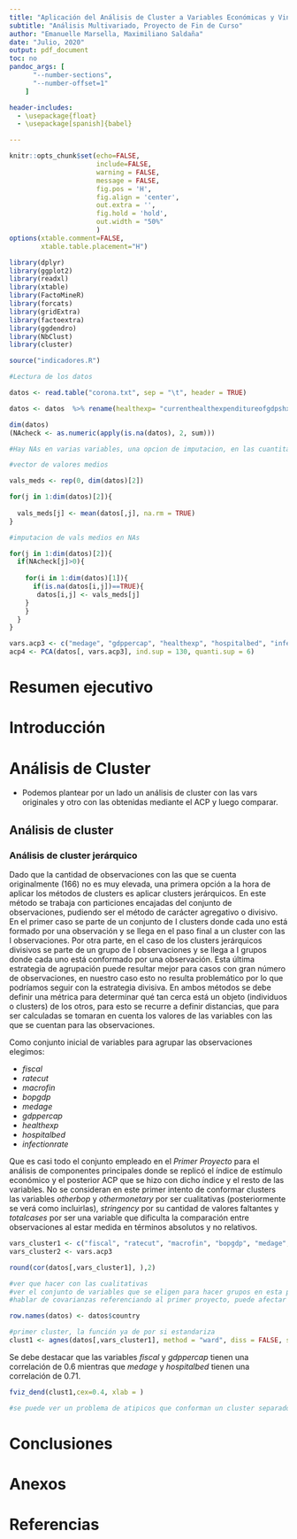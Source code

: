 ```yaml
---
title: "Aplicación del Análisis de Cluster a Variables Económicas y Vinculadas al COVID-19"
subtitle: "Análisis Multivariado, Proyecto de Fin de Curso"
author: "Emanuelle Marsella, Maximiliano Saldaña"
date: "Julio, 2020"
output: pdf_document
toc: no
pandoc_args: [
      "--number-sections",
      "--number-offset=1"
    ]

header-includes:
  - \usepackage{float}
  - \usepackage[spanish]{babel}

---
```



```r
knitr::opts_chunk$set(echo=FALSE,
                      include=FALSE,
                      warning = FALSE,
                      message = FALSE,
                      fig.pos = 'H',
                      fig.align = 'center',
                      out.extra = '',
                      fig.hold = 'hold',
                      out.width = "50%"
                      )
options(xtable.comment=FALSE,
        xtable.table.placement="H")
```





\newpage


```r
library(dplyr)
library(ggplot2)
library(readxl)
library(xtable)
library(FactoMineR)
library(forcats)
library(gridExtra)
library(factoextra)
library(ggdendro)
library(NbClust)
library(cluster)

source("indicadores.R")

```




```r
#Lectura de los datos

datos <- read.table("corona.txt", sep = "\t", header = TRUE)

datos <- datos  %>% rename(healthexp= "currenthealthexpenditureofgdpshx", gdppercap = "gdppercapitaconstant2010us" )
```

```r

dim(datos)
(NAcheck <- as.numeric(apply(is.na(datos), 2, sum)))

#Hay NAs en varias variables, una opcion de imputacion, en las cuantitativas imputar la media y en las cualitativas el modo. Stringency tiene 93 NAs (evaluar sacarla)

#vector de valores medios

vals_meds <- rep(0, dim(datos)[2])

for(j in 1:dim(datos)[2]){
  
  vals_meds[j] <- mean(datos[,j], na.rm = TRUE)
}

#imputacion de vals medios en NAs

for(j in 1:dim(datos)[2]){
  if(NAcheck[j]>0){
    
    for(i in 1:dim(datos)[1]){
      if(is.na(datos[i,j])==TRUE){
       datos[i,j] <- vals_meds[j] 
    }
    }
  }
}

```

```r
vars.acp3 <- c("medage", "gdppercap", "healthexp", "hospitalbed", "infectionrate", "CESI_INDEX")
acp4 <- PCA(datos[, vars.acp3], ind.sup = 130, quanti.sup = 6)


```

# Resumen ejecutivo

# Introducción

# Análisis de Cluster

+ Podemos plantear por un lado un análisis de cluster con las vars originales y otro con las obtenidas mediante el ACP y luego comparar.

## Análisis de cluster 

### Análisis de cluster jerárquico

Dado que la cantidad de observaciones con las que se cuenta originalmente (166) no es muy elevada, una primera opción a la hora de aplicar los métodos de clusters es aplicar clusters jerárquicos. En este método se trabaja con particiones encajadas del conjunto de observaciones, pudiendo ser el método de carácter agregativo o divisivo. En el primer caso se parte de un conjunto de I clusters donde cada uno está formado por una observación y se llega en el paso final a un cluster con las I observaciones. Por otra parte, en el caso de los clusters jerárquicos divisivos se parte de un grupo de I observaciones y se llega a I grupos donde cada uno está conformado por una observación. Esta última estrategia de agrupación puede resultar mejor para casos con gran número de observaciones, en nuestro caso esto no resulta problemático por lo que podríamos seguir con la estrategia divisiva. En ambos métodos se debe definir una métrica para determinar qué tan cerca está un objeto (individuos o clusters) de los otros, para esto se recurre a definir distancias, que para ser calculadas se tomaran en cuenta los valores de las variables con las que se cuentan para las observaciones.

Como conjunto inicial de variables para agrupar las observaciones elegimos:

* *fiscal* 
* *ratecut*
* *macrofin* 
* *bopgdp* 
* *medage* 
* *gdppercap*
* *healthexp* 
* *hospitalbed*
* *infectionrate*

Que es casi todo el conjunto empleado en el *Primer Proyecto* para el análisis de componentes principales donde se replicó el índice de estímulo económico y el posterior ACP que se hizo con dicho índice y el resto de las variables. No se consideran en este primer intento de conformar clusters las variables *otherbop* y *othermonetary* por ser cualitativas (posteriormente se verá como incluirlas), *stringency* por su cantidad de valores faltantes y *totalcases* por ser una variable que dificulta la comparación entre observaciones al estar medida en términos absolutos y no relativos.


```r
vars_cluster1 <- c("fiscal", "ratecut", "macrofin", "bopgdp", "medage", "gdppercap", "healthexp", "hospitalbed", "infectionrate")
vars_cluster2 <- vars.acp3

round(cor(datos[,vars_cluster1], ),2)

#ver que hacer con las cualitativas
#ver el conjunto de variables que se eligen para hacer grupos en esta primera en general
#hablar de covarianzas referenciando al primer proyecto, puede afectar si son altas

row.names(datos) <- datos$country

#primer cluster, la función ya de por si estandariza
clust1 <- agnes(datos[,vars_cluster1], method = "ward", diss = FALSE, stand = TRUE)

```
Se debe destacar que las variables *fiscal* y *gdppercap* tienen una correlación de 0.6 mientras que *medage* y *hospitalbed* tienen una correlación de 0.71.  

```r
fviz_dend(clust1,cex=0.4, xlab = )

#se puede ver un problema de atipicos que conforman un cluster separado
```


# Conclusiones

# Anexos

# Referencias